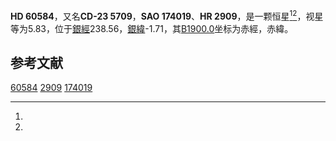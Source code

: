 {{Starbox begin
| name = HD 60584
}}
{{Starbox observe
| epoch = [[J2000.0|J2000.0]]
| constell = {{星座名待查}}<ref name=SIMBAD>{{cite web
 | url=http://simbad.u-strasbg.fr/simbad/sim-id?Ident=HR+2909
 | title=Pulsating variable Star
 | publisher=Centre de Données astronomiques de Strasbourg
 | work=SIMBAD
 | accessdate=2012-07-13
 | archive-date=2019-09-04
 | archive-url=https://web.archive.org/web/20190904203537/http://simbad.u-strasbg.fr/simbad/sim-id?Ident=HR+2909
 | dead-url=no
 }}</ref><ref name=DATA>{{cite web
 | url=http://vizier.u-strasbg.fr/viz-bin/VizieR-5?-out.add=.&-source=5050&-corr=PK=HR&-out.max=9999&HR=2909
 | title=VizieR Detailed Page
 | accessdate=2012-07-13
 | archive-date=2016-03-05
 | archive-url=https://web.archive.org/web/20160305051901/http://vizier.u-strasbg.fr/viz-bin/VizieR-5?-out.add=.&-source=5050&-corr=PK=HR&-out.max=9999&HR=2909
 | dead-url=no
 }}</ref>
| 星官 = 
| ra = {{RA|7|34|18.6}}<ref name=SIMBAD /><ref name=DATA />
| dec = {{DEC|-23|28|25}}<ref name=SIMBAD /><ref name=DATA />
| appmag_v = 5.83<ref name=SIMBAD /><ref name=DATA />
}}
{{Starbox character
| class = dF4<ref name=SIMBAD /><ref name=DATA />
| b-v = 0.44<ref name=SIMBAD /><ref name=DATA />
| u-b = 0.03<ref name=SIMBAD /><ref name=DATA />
| r-i = <ref name=SIMBAD /><ref name=DATA />
| variable = 
}}
{{Starbox astrometry
| radial_v = 0.03
| prop_mo_ra = -5
| parallax = 0.023
| p_error = 
}}
{{Starbox catalog
| names =CD-23 5709，[[SAO星表|SAO]] 174019，[[HD星表|HD]] 60584，[[HR星表|HR]] 2909}}
{{Starbox reference |Simbad=HR+2909}}
{{Starbox end}}

'''HD 60584'''，又名'''CD-23 5709'''，'''SAO 174019'''、'''HR 2909'''，是一颗恒星<ref name=SIMBAD /><ref name=DATA />，视星等为5.83，位于[[銀道座標系|銀經]]238.56，[[銀道座標系|銀緯]]-1.71，其[[B1900.0|B1900.0]]坐标为赤經{{RA|7|30|5}}，赤緯{{DEC|-23|-1.71|20}}。

== 参考文献 ==
{{reflist}}

{{star-stub}}

[[Category:HD和HDE天體|60584]]
[[Category:HR天體|2909]]
[[Category:SAO天體|174019]]